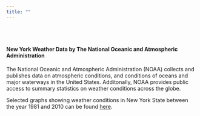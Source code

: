 ```yaml
---
title: ""
---
```


<br></br>

<detail>

#### New York Weather Data by The National Oceanic and Atmospheric Administration

</detail>

The National Oceanic and Atmospheric Administration (NOAA) collects and publishes data on atmospheric conditions, and conditions of oceans and major waterways in the United States. Additonally, NOAA provides public access to summary statistics on weather conditions across the globe. 

Selected graphs showing weather conditions in New York State between the year 1981 and 2010 can be found [here](Dashboard.html).
